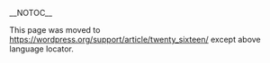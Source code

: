 __NOTOC__

{{Languages|
{{en|Twenty_Sixteen}}
{{ja|Twenty_Sixteen}}
}}

This page was moved to https://wordpress.org/support/article/twenty_sixteen/ except above language locator.
<!--

[https://wordpress.org/themes/twentysixteen Twenty Sixteen] is the default theme for WordPress in 2016.

[[File:twetysixteen-featured-image.jpg]]

Twenty Sixteen is a modernized take on an ever-popular WordPress layout — the horizontal masthead with an optional right sidebar that works perfectly for blogs and websites. It has custom color options with beautiful default color schemes, a harmonious fluid grid using a mobile-first approach, and impeccable polish in every detail. Twenty Sixteen will make your WordPress look beautiful everywhere.

[[File:twentysixteen-device.jpg]]

<blockquote>
'''Quick Specs'''
# The main column width is up to 840px.
# The sidebar column width is up to 300px.
# The recommended Featured Image size is 1200px wide.
# The recommended Custom Header image size is 1200px wide and 280px height.
</blockquote>


== No-Sidebar Layout ==

If you'd like to keep your visitors' focus squarely on your content, simply don't add any [[WordPress Widgets|widgets]] to the sidebar widget area. This also allows you to give your posts a powerful visual boost by adding a large [[Post Thumbnails|Featured Image]], up to 1200px wide.

[[File:twentysixteen-no-sidebar.jpg]]


== Content Bottom Widget Areas ==

Twenty Sixteen's two Content Bottom Widget Areas are handy spots where you can place supplementary content. On single posts and pages, these widget areas display below your content. To add widgets to them, Click '''Appearance > Widgets''' from [[Administration Screens]] and add your favorite widgets to '''Content Bottom 1''' or '''Content Bottom 2''' or both.

[[File:twentysixteen-content-bottom-widgets1.jpg]]


== Post Intro ==

Twenty Sixteen has a small but nifty intro feature. Also known as a "deck" or "kicker," the intro area is displayed between the headline and body copy. Your intro can provide important information and act as a link between the title and the rest of your post. A carefully crafted deck grabs readers' attention, giving them an idea of what to expect in the full post. 

Add your intro in the [[Excerpt]] field of each post, which you'll find under the post edit box. Note: The Excerpt field is hidden by default. Turn on the Excerpt option from [[Writing_Posts#Screen_Options|Screen Options]]. 


== Overhanging Full-Size Image ==

Have you ever wanted to show off your large images without sacrificing the post's readability? On a large screen, full-size images wider than or equal to 840px overhang the column.

[[File:twentysixteen-overhanging-image.jpg]]


== Pull Quotes ==

Pull quotes are a great way to refocus your readers' attention — just add a class of <tt>alignleft</tt> or <tt>alignright</tt> to a <tt>blockquote</tt> element. Here are some examples of how to do that in the [[Writing_Posts#Visual_Versus_Text_Editor|Text Editor]].

<pre>
<blockquote class="alignleft">A bolder pull blockquote that aligns to the left</blockquote>
 
<blockquote class="alignright">A bolder pull blockquote that aligns to the right</blockquote>
</pre>

On a large monitor, the left-aligned pull quote overhangs the main column to maintain the readability of the text wrapped around it.

[[File:twentysixteen-pull-quotes.jpg]]


== Customize ==

Open the [[Appearance_Customize_Screen|Customizer]] to check out the four featured color schemes you can use to instantly change the look of your website.
* (Default)
* Red
* Gray
* Dark
* Yellow

[[File:twenty-sixteen-colorscheme.jpg]]

Personalize the design even further by adding a [[Appearance_Customize_Screen#Header_Image|Custom Header Image]] or/and [[Appearance_Customize_Screen#Site_Title_.26_Tagline|Site Logo]].

[[File:twenty-sixteen-customized.jpg]]


== Social Menu ==

With Twenty Sixteen, you can display links to your social media profiles with perfectly sized icons in the footer. If you are not familiar with this function, refer to [[Twenty_Fifteen#Add_Social_Icons|this section]] of [[Twenty Fifteen]].

Linking to any of the following sites will automatically display its icon in your menu:

* CodePen
* Digg
* Dribbble
* Dropbox
* Email (mailto: links)
* Facebook
* Flickr
* Foursquare
* GitHub
* Google+
* Instagram
* LinkedIn
* Path
* Pinterest
* Polldaddy
* Reddit
* RSS Feed (urls with /feed/)
* Spotify
* StumbleUpon
* Tumblr
* Twitch
* Twitter
* Vimeo
* WordPress
* YouTube


== Links ==

* [https://wordpress.org/themes/twentysixteen/ Twenty Sixteen Demo and Download]
* [https://codex.wordpress.org/Twenty_Sixteen_Theme_Changelog Twenty Sixteen Changelog]
* [https://theme.wordpress.com/themes/twentysixteen/ Base article]
-->